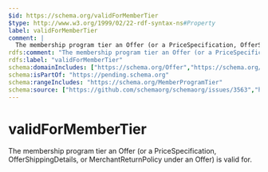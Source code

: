```yaml
---
$id: https://schema.org/validForMemberTier
$type: http://www.w3.org/1999/02/22-rdf-syntax-ns#Property
label: validForMemberTier
comment: |
  The membership program tier an Offer (or a PriceSpecification, OfferShippingDetails, or MerchantReturnPolicy under an Offer) is valid for.
rdfs:comment: "The membership program tier an Offer (or a PriceSpecification, OfferShippingDetails, or MerchantReturnPolicy under an Offer) is valid for."
rdfs:label: "validForMemberTier"
schema:domainIncludes: ["https://schema.org/Offer","https://schema.org/MerchantReturnPolicy","https://schema.org/PriceSpecification","https://schema.org/OfferShippingDetails","https://schema.org/ShippingService"]
schema:isPartOf: "https://pending.schema.org"
schema:rangeIncludes: "https://schema.org/MemberProgramTier"
schema:source: ["https://github.com/schemaorg/schemaorg/issues/3563","https://github.com/schemaorg/schemaorg/issues/3617"]
---
```


# validForMemberTier

The membership program tier an Offer (or a PriceSpecification, OfferShippingDetails, or MerchantReturnPolicy under an Offer) is valid for.

